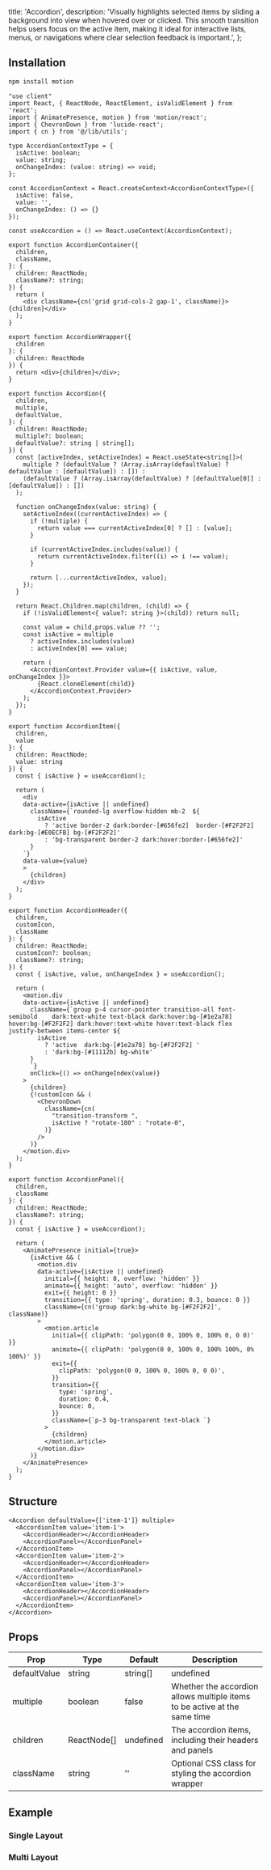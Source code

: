   title: 'Accordion',
  description:
    'Visually highlights selected items by sliding a background into view when hovered over or clicked. This smooth transition helps users focus on the active item, making it ideal for interactive lists, menus, or navigations where clear selection feedback is important.',
};

<ComponentCodePreview name='grid-layout-accordion' hasReTrigger responsive>

</ComponentCodePreview>

## Installation

```bash
npm install motion
```

```tsx accordion.tsx
"use client"
import React, { ReactNode, ReactElement, isValidElement } from 'react';
import { AnimatePresence, motion } from 'motion/react';
import { ChevronDown } from 'lucide-react';
import { cn } from '@/lib/utils';

type AccordionContextType = {
  isActive: boolean;
  value: string;
  onChangeIndex: (value: string) => void;
};

const AccordionContext = React.createContext<AccordionContextType>({
  isActive: false,
  value: '',
  onChangeIndex: () => {}
});

const useAccordion = () => React.useContext(AccordionContext);

export function AccordionContainer({
  children,
  className,
}: {
  children: ReactNode;
  className?: string;
}) {
  return (
    <div className={cn('grid grid-cols-2 gap-1', className)}>{children}</div>
  );
}

export function AccordionWrapper({ 
  children 
}: { 
  children: ReactNode 
}) {
  return <div>{children}</div>;
}

export function Accordion({
  children,
  multiple,
  defaultValue,
}: {
  children: ReactNode;
  multiple?: boolean;
  defaultValue?: string | string[];
}) {
  const [activeIndex, setActiveIndex] = React.useState<string[]>(
    multiple ? (defaultValue ? (Array.isArray(defaultValue) ? defaultValue : [defaultValue]) : []) : 
    (defaultValue ? (Array.isArray(defaultValue) ? [defaultValue[0]] : [defaultValue]) : [])
  );

  function onChangeIndex(value: string) {
    setActiveIndex((currentActiveIndex) => {
      if (!multiple) {
        return value === currentActiveIndex[0] ? [] : [value];
      }

      if (currentActiveIndex.includes(value)) {
        return currentActiveIndex.filter((i) => i !== value);
      }

      return [...currentActiveIndex, value];
    });
  }

  return React.Children.map(children, (child) => {
    if (!isValidElement<{ value?: string }>(child)) return null;

    const value = child.props.value ?? '';
    const isActive = multiple
      ? activeIndex.includes(value)
      : activeIndex[0] === value;

    return (
      <AccordionContext.Provider value={{ isActive, value, onChangeIndex }}>
        {React.cloneElement(child)}
      </AccordionContext.Provider>
    );
  });
}

export function AccordionItem({ 
  children, 
  value 
}: { 
  children: ReactNode; 
  value: string 
}) {
  const { isActive } = useAccordion();

  return (
    <div
    data-active={isActive || undefined}
      className={`rounded-lg overflow-hidden mb-2  ${
        isActive
          ? 'active border-2 dark:border-[#656fe2]  border-[#F2F2F2] dark:bg-[#E0ECFB] bg-[#F2F2F2]'
          : 'bg-transparent border-2 dark:hover:border-[#656fe2]'
      }
    `}
    data-value={value}
    >
      {children}
    </div>
  );
}

export function AccordionHeader({
  children,
  customIcon,
  className
}: {
  children: ReactNode;
  customIcon?: boolean;
  className?: string;
}) {
  const { isActive, value, onChangeIndex } = useAccordion();

  return (
    <motion.div
    data-active={isActive || undefined}
      className={`group p-4 cursor-pointer transition-all font-semibold    dark:text-white text-black dark:hover:bg-[#1e2a78] hover:bg-[#F2F2F2] dark:hover:text-white hover:text-black flex justify-between items-center ${
        isActive
          ? 'active  dark:bg-[#1e2a78] bg-[#F2F2F2] '
          : 'dark:bg-[#11112b] bg-white'
      }
      `}
      onClick={() => onChangeIndex(value)}
    >
      {children}
      {!customIcon && (
        <ChevronDown
          className={cn(
            "transition-transform ",
            isActive ? "rotate-180" : "rotate-0",
          )}
        />
      )}
    </motion.div>
  );
}

export function AccordionPanel({ 
  children,
  className
}: { 
  children: ReactNode;
  className?: string;
}) {
  const { isActive } = useAccordion();

  return (
    <AnimatePresence initial={true}>
      {isActive && (
        <motion.div
        data-active={isActive || undefined}
          initial={{ height: 0, overflow: 'hidden' }}
          animate={{ height: 'auto', overflow: 'hidden' }}
          exit={{ height: 0 }}
          transition={{ type: 'spring', duration: 0.3, bounce: 0 }}
          className={cn('group dark:bg-white bg-[#F2F2F2]', className)}
        >
          <motion.article
            initial={{ clipPath: 'polygon(0 0, 100% 0, 100% 0, 0 0)' }}
            animate={{ clipPath: 'polygon(0 0, 100% 0, 100% 100%, 0% 100%)' }}
            exit={{
              clipPath: 'polygon(0 0, 100% 0, 100% 0, 0 0)',
            }}
            transition={{
              type: 'spring',
              duration: 0.4,
              bounce: 0,
            }}
            className={`p-3 bg-transparent text-black `}
          >
            {children}
          </motion.article>
        </motion.div>
      )}
    </AnimatePresence>
  );
}
```

## Structure

```tsx
<Accordion defaultValue={['item-1']} multiple>
  <AccordionItem value='item-1'>
    <AccordionHeader></AccordionHeader>
    <AccordionPanel></AccordionPanel>
  </AccordionItem>
  <AccordionItem value='item-2'>
    <AccordionHeader></AccordionHeader>
    <AccordionPanel></AccordionPanel>
  </AccordionItem>
  <AccordionItem value='item-3'>
    <AccordionHeader></AccordionHeader>
    <AccordionPanel></AccordionPanel>
  </AccordionItem>
</Accordion>
```

## Props

| Prop         | Type        | Default   | Description                                                               |
| ------------ | ----------- | --------- | ------------------------------------------------------------------------- |
| defaultValue | string      | string[]  | undefined                                                                 |
| multiple     | boolean     | false     | Whether the accordion allows multiple items to be active at the same time |
| children     | ReactNode[] | undefined | The accordion items, including their headers and panels                   |
| className    | string      | ''        | Optional CSS class for styling the accordion wrapper                      |

## Example

### Single Layout

<ComponentCodePreview name='single-layout-accordion' />

### Multi Layout

<ComponentCodePreview name='multi-layout-accordion' />
